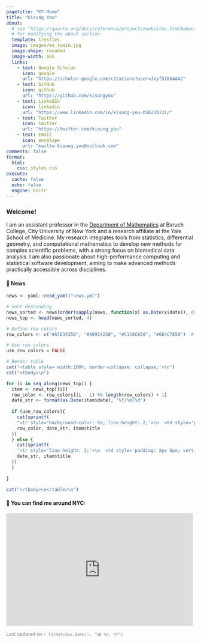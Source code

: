 ```yaml
---
pagetitle: "KY-Home"
title: "Kisung You"
about:
  # see "https://quarto.org/docs/reference/projects/websites.html#about"
  # for modifying the about section
  template: trestles
  image: images/me_twain.jpg
  image-shape: rounded
  image-width: 65%
  links:
    - text: Google Scholar
      icon: google
      url: "https://scholar.google.com/citations?user=JVyf5I8AAAAJ"
    - text: GitHub
      icon: github
      url: "https://github.com/kisungyou"
    - text: LinkedIn
      icon: linkedin
      url: "https://www.linkedin.com/in/kisung-you-b5b23b131/"
    - text: Twitter
      icon: twitter
      url: "https://twitter.com/kisung_you"
    - text: Email
      icon: envelope
      url: "mailto:kisung.you@outlook.com"
comments: false
format:
  html:
    css: styles.css
execute:
  cache: false
  echo: false
  engine: knitr
---
```


::: column-page

### Welcome!


I am an assistant professor in the [Department of Mathematics](https://mfeapp.baruch.cuny.edu/math/) at Baruch College, City University of New York and a research affiliate at the Yale School of Medicine.  My research integrates tools from statistics, differential geometry, and computational mathematics to develop new methods for complex scientific problems, with a strong focus on biomedical data analysis. I am also passionate about high-performance computing and statistical software development, aiming to make advanced methods practically accessible across disciplines.

#### 📰 News

<div style="margin-top: 1.0em;">
```r
news <- yaml::read_yaml("news.yml")

# Sort descending
news_sorted <- news[order(sapply(news, function(x) as.Date(x$date)), decreasing = TRUE)]
news_top <- head(news_sorted, 4)

# Define row colors
row_colors <- c("#A7D3F250", "#AE914250", "#C1C6C850", "#6E4C7E50")  # as many as you need

# Use row colors
use_row_colors = FALSE

# Render table
cat("<table style='width:100%; border-collapse: collapse;'>\n")
cat("<tbody>\n")

for (i in seq_along(news_top)) {
  item <- news_top[[i]]
  row_color <- row_colors[(i - 1) %% length(row_colors) + 1]
  date_str <- format(as.Date(item$date), "%Y/%m/%d")
  
  if (use_row_colors){
    cat(sprintf(
    "<tr style='background-color: %s; line-height: 2;'>\n  <td style='padding: 2px 6px; vertical-align: top; width: 100px;'><strong>%s</strong></td>\n  <td style='padding: 2px 6px;'>%s</td>\n</tr>\n",
    row_color, date_str, item$title
  ))  
  } else {
    cat(sprintf(
    "<tr style='line-height: 2;'>\n  <td style='padding: 2px 6px; vertical-align: top; width: 100px;'><strong>%s</strong></td>\n  <td style='padding: 2px 6px;'>%s</td>\n</tr>\n",
    date_str, item$title
  ))
  }
  
}

cat("</tbody>\n</table>\n")
```
</div>

#### 📍 You can find me around NYC:

<div style="margin-top: 1.0em;">
<iframe src="https://www.google.com/maps/embed?pb=!1m18!1m12!1m3!1d3022.9773290899484!2d-73.98584178878957!3d40.740524371269956!2m3!1f0!2f0!3f0!3m2!1i1024!2i768!4f13.1!3m3!1m2!1s0x89c259a7550271dd%3A0xec88233d3a5d270f!2sBaruch%20College!5e0!3m2!1sen!2sus!4v1692141431588!5m2!1sen!2sus" width="99%" height="300px" style="border:0;" allowfullscreen="" loading="lazy" referrerpolicy="no-referrer-when-downgrade"></iframe>
</div>


<span style="font-size: 0.9em; color: gray;">
Last updated on `r format(Sys.Date(), "%B %d, %Y")`
</span>

:::
